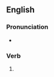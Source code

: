 ==English==

===Pronunciation===
* {{IPA|ɜɽ̃ɻˌˈstænd̚}}

===Verb===
{{en-verb|unnerstands|unnerstanding|unnerstood}}

# {{eye dialect|understand}}
{{count page|[[Wiktionary:Page count]]}}